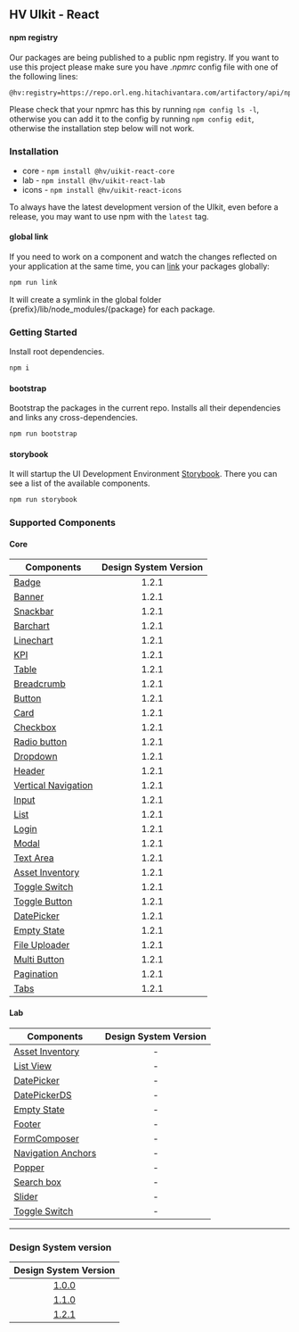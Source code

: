 
<Meta title="Get Started/Installation" />

## HV UIkit - React

#### npm registry
Our packages are being published to a public npm registry. If you want to use this project please make sure you have _.npmrc_ config file with one of the following lines:

```
@hv:registry=https://repo.orl.eng.hitachivantara.com/artifactory/api/npm/npm/
```
Please check that your npmrc has this by running `npm config ls -l`, otherwise you can add it to the config by running `npm config edit`, otherwise the installation step below will not work.

### Installation
  - core - ```npm install @hv/uikit-react-core```
  - lab - ```npm install @hv/uikit-react-lab```
  - icons - ```npm install @hv/uikit-react-icons```

To always have the latest development version of the UIkit, even before a release, you may want to use npm with the `latest` tag.

#### global link
If you need to work on a component and watch the changes reflected on your application at the same time, you can [link](https://docs.npmjs.com/cli/link.html) your packages globally:

```bash
npm run link
```

It will create a symlink in the global folder {prefix}/lib/node_modules/{package} for each package.

### Getting Started
Install root dependencies.

```bash
npm i
```

#### bootstrap

Bootstrap the packages in the current repo. Installs all their dependencies and links any cross-dependencies.

```bash
npm run bootstrap
```

#### storybook

It will startup the UI Development Environment [Storybook](https://storybook.js.org/). There you can see a list of the available components.

```bash
npm run storybook
```

### Supported Components

#### Core

| Components                                                                                                           | Design System Version |
| -------------------------------------------------------------------------------------------------------------------- | :-------------------: |
| [Badge](https://github.com/pentaho/hv-uikit-react/tree/master/packages/core/src/Badge)                               |         1.2.1         |
| [Banner](https://github.com/pentaho/hv-uikit-react/tree/master/packages/core/src/Banner)                             |         1.2.1         |
| [Snackbar](https://github.com/pentaho/hv-uikit-react/tree/master/packages/core/src/Snackbar)                         |         1.2.1         |
| [Barchart](https://github.com/pentaho/hv-uikit-react/tree/master/packages/core/src/Barchart)                         |         1.2.1         |
| [Linechart](https://github.com/pentaho/hv-uikit-react/tree/master/packages/core/src/Linechart)                       |         1.2.1         |
| [KPI](https://github.com/pentaho/hv-uikit-react/tree/master/packages/core/src/Kpi)                                   |         1.2.1         |
| [Table](https://github.com/pentaho/hv-uikit-react/tree/master/packages/core/src/Table)                               |         1.2.1         |
| [Breadcrumb](https://github.com/pentaho/hv-uikit-react/tree/master/packages/core/src/BreadCrumb)                     |         1.2.1         |
| [Button](https://github.com/pentaho/hv-uikit-react/tree/master/packages/core/src/Button)                             |         1.2.1         |
| [Card](https://github.com/pentaho/hv-uikit-react/tree/master/packages/core/src/Card)                                 |         1.2.1         |
| [Checkbox](https://github.com/pentaho/hv-uikit-react/tree/master/packages/core/src/Selectors/CheckBox)               |         1.2.1         |
| [Radio button](https://github.com/pentaho/hv-uikit-react/tree/master/packages/core/src/Selectors/RadioButton)        |         1.2.1         |
| [Dropdown](https://github.com/pentaho/hv-uikit-react/tree/master/packages/core/src/Dropdown)                         |         1.2.1         |
| [Header](https://github.com/pentaho/hv-uikit-react/tree/master/packages/core/src/NewHeader)                          |         1.2.1         |
| [Vertical Navigation](https://github.com/pentaho/hv-uikit-react/tree/master/packages/core/src/NewVerticalNavigation) |         1.2.1         |
| [Input](https://github.com/pentaho/hv-uikit-react/tree/master/packages/core/src/Input)                               |         1.2.1         |
| [List](https://github.com/pentaho/hv-uikit-react/tree/master/packages/core/src/List)                                 |         1.2.1         |
| [Login](https://github.com/pentaho/hv-uikit-react/tree/master/packages/core/src/Login)                               |         1.2.1         |
| [Modal](https://github.com/pentaho/hv-uikit-react/tree/master/packages/core/src/Modal)                               |         1.2.1         |
| [Text Area](https://github.com/pentaho/hv-uikit-react/tree/master/packages/core/src/TextArea)                        |         1.2.1         |
| [Asset Inventory](https://github.com/pentaho/hv-uikit-react/tree/master/packages/core/src/AssetInventory)            |         1.2.1         |
| [Toggle Switch](https://github.com/pentaho/hv-uikit-react/tree/master/packages/core/src/Switch)                      |         1.2.1         |
| [Toggle Button](https://github.com/pentaho/hv-uikit-react/tree/master/packages/core/src/ToggleButton)                |         1.2.1         |
| [DatePicker](https://github.com/pentaho/hv-uikit-react/tree/master/packages/core/src/DatePicker)                     |         1.2.1         |
| [Empty State](https://github.com/pentaho/hv-uikit-react/tree/master/packages/core/src/EmptyState)                    |         1.2.1         |
| [File Uploader](https://github.com/pentaho/hv-uikit-react/tree/master/packages/core/src/FileUploader)                |         1.2.1         |
| [Multi Button](https://github.com/pentaho/hv-uikit-react/tree/master/packages/core/src/MultiButton)                  |         1.2.1         |
| [Pagination](https://github.com/pentaho/hv-uikit-react/tree/master/packages/core/src/Pagination)                     |         1.2.1         |
| [Tabs](https://github.com/pentaho/hv-uikit-react/tree/master/packages/core/src/Tabs)                          |         1.2.1         |

#### Lab

| Components                                                                                                     | Design System Version |
| -------------------------------------------------------------------------------------------------------------- | :-------------------: |
| [Asset Inventory](https://github.com/pentaho/hv-uikit-react/tree/master/packages/lab/src/AssetInventory)       |           -           |
| [List View](https://github.com/pentaho/hv-uikit-react/tree/master/packages/lab/src/ListView)                   |           -           |
| [DatePicker](https://github.com/pentaho/hv-uikit-react/tree/master/packages/lab/src/DatePicker)                |           -           |
| [DatePickerDS](https://github.com/pentaho/hv-uikit-react/tree/master/packages/lab/src/DatePickerDS)            |           -           |
| [Empty State](https://github.com/pentaho/hv-uikit-react/tree/master/packages/lab/src/EmptyState)               |           -           |
| [Footer](https://github.com/pentaho/hv-uikit-react/tree/master/packages/lab/src/Footer)                        |           -           |
| [FormComposer](https://github.com/pentaho/hv-uikit-react/tree/master/packages/lab/src/FormComposer)            |           -           |
| [Navigation Anchors](https://github.com/pentaho/hv-uikit-react/tree/master/packages/lab/src/NavigationAnchors) |           -           |
| [Popper](https://github.com/pentaho/hv-uikit-react/tree/master/packages/lab/src/Popper)                        |           -           |
| [Search box](https://github.com/pentaho/hv-uikit-react/tree/master/packages/lab/src/SearchBox)                 |           -           |
| [Slider](https://github.com/pentaho/hv-uikit-react/tree/master/packages/lab/src/Slider)                        |           -           |
| [Toggle Switch](https://github.com/pentaho/hv-uikit-react/tree/master/packages/lab/src/Switch)                 |           -           |

---

### Design System version

|                         Design System Version                          |
| :--------------------------------------------------------------------: |
| [1.0.0](https://github.com/pentaho/hv-uikit-design-system/tree/v1.0.0) |
| [1.1.0](https://github.com/pentaho/hv-uikit-design-system/tree/v1.1.0) |
| [1.2.1](https://github.com/pentaho/hv-uikit-design-system/tree/v2.1.1) |

